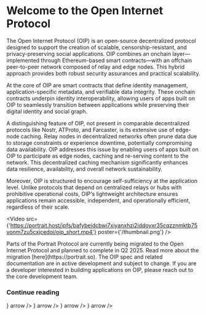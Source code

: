 
# Welcome to the Open Internet Protocol
The Open Internet Protocol (OIP) is an open-source decentralized protocol designed to support the creation of scalable, censorship-resistant, and privacy-preserving social applications. OIP combines an onchain layer—implemented through Ethereum-based smart contracts—with an offchain peer-to-peer network composed of relay and edge nodes. This hybrid approach provides both robust security assurances and practical scalability.

At the core of OIP are smart contracts that define identity management, application-specific metadata, and verifiable data integrity. These onchain contracts underpin identity interoperability, allowing users of apps built on OIP to seamlessly transition between applications while preserving their digital identity and social graph.

A distinguishing feature of OIP, not present in comparable decentralized protocols like Nostr, ATProto, and Farcaster, is its extensive use of edge-node caching. Relay nodes in decentralized networks often prune data due to storage constraints or experience downtime, potentially compromising data availability. OIP addresses this issue by enabling users of apps built on OIP to participate as edge nodes, caching and re-serving content to the network. This decentralized caching mechanism significantly enhances data resilience, availability, and overall network sustainability.

Moreover, OIP is structured to encourage self-sufficiency at the application level. Unlike protocols that depend on centralized relays or hubs with prohibitive operational costs, OIP's lightweight architecture ensures applications remain accessible, independent, and operationally efficient, regardless of their scale.

<Video src={'https://portrait.host/ipfs/bafybeidcbwi7xiyanxhzi2jddoyxr35cqzznmktb75vonm7zu5cxjcedoi/oip_short.mp4'} poster={'/thumbnail.png'} />


<Callout type="info">
Parts of the Portrait Protocol are currently being migrated to the Open Internet Protocol and planned to complete in Q2 2025. Read more about the migration [here](https://portrait.so).
</Callout>

<Callout type="default">
The OIP spec and related documentation are in active development and subject to change. If you are a developer interested in building applications on OIP, please reach out to the core development team.
</Callout>

### Continue reading

 <Cards>
  <Cards.Card
    title="Fundamentals"
    href="/fundamentals"
    icon={<IconTorii />}
    arrow
  />
  <Cards.Card
    title="Core Concepts"
    href="/stack"
    icon={<IconPuzzle />}
    arrow
  />
    <Cards.Card
    title="Specs"
    href="/smart-contracts"
    icon={<IconBook />}
    arrow
  />
  <Cards.Card
    title="Building on OIP"
    href="/dev-getting-started"
    icon={<IconBackhoe />}
    arrow
  />
</Cards>